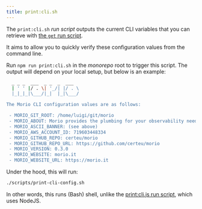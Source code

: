 ```yaml
---
title: print:cli.sh
---
```


The `print:cli.sh` _run script_ outputs the current CLI variables that you can
retrieve with [the `get` run script](/docs/reference/contributors/monorepo/run-scripts/get/).

It aims to allow you to quickly verify these configuration values from the command line.

Run `npm run print:cli.sh` in the _monorepo_ root to trigger this script.
The output will depend on your local setup, but below is an example:

```sh
  _ _ _  ___  _ _  _  ___
  | ' ' |/ . \| '_/| |/ . \
  |_|_|_|\___/|_|  |_|\___/

The Morio CLI configuration values are as follows:

 - MORIO_GIT_ROOT: /home/luigi/git/morio
 - MORIO_ABOUT: Morio provides the plumbing for your observability needs
 - MORIO_ASCII_BANNER: (see above)
 - MORIO_AWS_ACCOUNT_ID: 719603448334
 - MORIO_GITHUB_REPO: certeu/morio
 - MORIO_GITHUB_REPO_URL: https://github.com/certeu/morio
 - MORIO_VERSION: 0.3.0
 - MORIO_WEBSITE: morio.it
 - MORIO_WEBSITE_URL: https://morio.it

```

Under the hood, this will run:

```sh title="Terminal"
./scripts/print-cli-config.sh
```

In other words, this runs (Bash) shell, unlike the [print:cli.js run
script](/docs/reference/contributors/monorepo/run-scripts/print-cli-js/), which
uses NodeJS.
